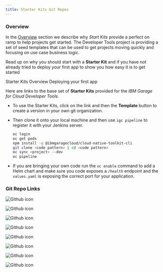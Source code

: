 ```yaml
---
title: Starter Kits Git Repos
---
```


### Overview

In the [Overview](../overview) section we describe why _Start Kits_ provide a perfect on ramp to help projects get started. The Developer Tools project is providing a set of seed templates that can be used to get projects moving quickly and focusing on use case business logic.

Read up on why you should start with a **Starter Kit** and if you have not
 already tried to deploy your first app to show you how easy it is to get
  started

<AnchorLinks>
  <AnchorLink to="../starterkits">Starter Kits Overview
  </AnchorLink>
  <AnchorLink to="../../getting-started/deploy-app">Deploying your first app</AnchorLink>
</AnchorLinks>

Here are links to the base set of **Starter Kits** provided for the _IBM Garage for Cloud Developer Tools_.

- To use the Starter Kits, click on the link and then the **Template** button to create a version in your own git organization.

- Then clone it onto your local machine and then use `igc pipeline` to register it with your Jenkins server.
    ```bash
    oc login
    oc get pods
    npm install -g @ibmgaragecloud/cloud-native-toolkit-cli
    git clone <code pattern> | cd <code pattern>
    oc sync <project> --dev
    oc pipeline
    ```

- If you are bringing your own code run the `oc enable` command to add a Helm chart and make sure you code exposes a `/health` endpoint and the `values.yaml` is exposing the correct port for your application.

### Git Repo Links

<Row>
<Column colLg={4} colMd={4} noGutterMdLeft>
  <ResourceCard
    title="React UI Patterns"
    subTitle="Carbon based UI to help with common patterns using React framework"
    actionIcon="launch"
    color="dark"
    href="https://github.com/IBM/template-node-react"
  >

![Github icon](/images/github-icon.png)

  </ResourceCard>
</Column>


<Column colLg={4} colMd={4} noGutterMdLeft>
<ResourceCard
     title="Angular UI Patterns"
     subTitle="Carbon based UI to help with common patterns using Angular framework"
     actionIcon="launch"
     color="dark"
     href="https://github.com/IBM/template-node-angular"
   >

![Github icon](/images/github-icon.png)

  </ResourceCard>
</Column>


<Column colLg={4} colMd={4} noGutterMdLeft>
  <ResourceCard
    title="Typescript Microservice"
    subTitle="Node.js TypeScript Microservice offering OpenAPI endpoints"
    actionIcon="launch"
    color="dark"
    href="https://github.com/IBM/template-node-typescript"
  >

![Github icon](/images/github-icon.png)

  </ResourceCard>
</Column>
</Row>


<Row>
<Column colLg={4} colMd={4} noGutterMdLeft>
  <ResourceCard
    title="Typescript GraphQL"
    subTitle="Node.js TypeScript GraphQL Backend for Frontend"
    actionIcon="launch"
    color="dark"
    href="https://github.com/IBM/template-graphql-typescript"
  >

![Github icon](/images/github-icon.png)

  </ResourceCard>
</Column>


<Column colLg={4} colMd={4} noGutterMdLeft>
  <ResourceCard
    title="Spring Boot Microservice"
    subTitle="Spring Boot Java Microservice"
    actionIcon="launch"
    color="dark"
    href="https://github.com/IBM/template-java-spring"
  >

![Github icon](/images/github-icon.png)

  </ResourceCard>
</Column>

<Column colLg={4} colMd={4} noGutterMdLeft>
  <ResourceCard
    title="Go Gin Microservice"
    subTitle="Go Gin Microservice/Bff/Edge"
    actionIcon="launch"
    color="dark"
    href="https://github.com/IBM/template-go-gin"
  >

![Github icon](/images/github-icon.png)

  </ResourceCard>
</Column>
</Row>
<Row>
<Column colLg={4} colMd={4} noGutterMdLeft>
  <ResourceCard
    title="ArgoCD GitOps"
    subTitle="Template configuration to help to set up GitOps with ArgoCD"
    actionIcon="launch"
    color="light"
    href="https://github.com/IBM/template-argocd-gitops"
  >

![Github icon](/images/github-icon.png)

  </ResourceCard>
</Column>

<Column colLg={4} colMd={4} noGutterMdLeft>
  <ResourceCard
    title="Tekton Tasks"
    subTitle="Contains a set of generic Tekton Tasks for use with Tekton Pipelines"
    actionIcon="launch"
    color="light"
    href="https://github.com/IBM/ibm-garage-tekton-tasks"
  >

![Github icon](/images/github-icon.png)

  </ResourceCard>
</Column>




</Row>


<Row>
<Column colLg={4} colMd={4} noGutterMdLeft>
  <ResourceCard
    title="Bring your own code"
    subTitle="Enable an existing project or a custom code pattern with pipeline logic"
    actionIcon="launch"
    color="light"
    href="../getting-started/cli#enable"
  >

  </ResourceCard>
</Column>
</Row>
